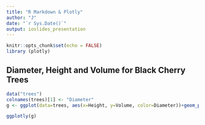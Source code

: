 ```yaml
---
title: "R Markdown & Plotly"
author: "J"
date: "`r Sys.Date()`"
output: ioslides_presentation
---
```


```r
knitr::opts_chunk$set(echo = FALSE)
library (plotly)
```

## Diameter, Height and Volume for Black Cherry Trees

```r

data("trees")
colnames(trees)[1] <- "Diameter"
g <- ggplot(data=trees, aes(x=Height, y=Volume, color=Diameter))+geom_point()+ geom_smooth(method='lm', formula= y~x)

ggplotly(g)
```

